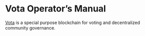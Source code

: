 
# Vota Operator’s Manual

[Vota](https://vota.dorafactory.org/) is a special purpose blockchain for voting and decentralized community governance.
